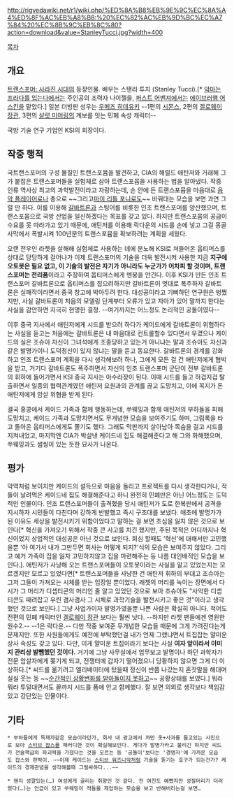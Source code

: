 http://rigvedawiki.net/r1/wiki.php/%ED%8A%B8%EB%9E%9C%EC%8A%A4%ED%8F%AC%EB%A8%B8:%20%EC%82%AC%EB%9D%BC%EC%A7%84%20%EC%8B%9C%EB%8C%80?action=download&value=StanleyTucci.jpg?width=400

[[목차]]
== 개요 ==
[[트랜스포머: 사라진 시대(영화)|트랜스포머: 사라진 시대]]의 등장인물. 배우는 스탠리 투치 (Stanley Tucci).[* [[악마는 프라다를 입는다]]에서는 주인공의 조력자 나이젤을, [[퍼스트 어벤져]]에서는 [[에이브러햄 어스킨]]을 맡았다.] 일본 더빙판 성우는 [[우메즈 히데유키]]
--1편의 [[시몬스#s-2|시몬스]], 2편의 [[겔로웨이 장관]], 3편의 [[샬럿 미어링]]의 계보를 잇는 민폐 속성 캐릭터--

국방 기술 연구 기업인 KSI의 회장이다.
== 작중 행적 ==
국트랜스포머의 구성 물질인 트랜스포뮴을 발견하고, CIA의 해럴드 애틴저와 거래해 그가 붙잡은 트랜스포머들을 실험체로 삼아 트랜스포뮴을 사용하는 법을 알아냈다. 작중 인류 역사상 최고의 과학발전이라고 자랑하는데, 손 안에 든 트랜스포뮴을 마음대로 [[Beats|음악 플레이어로]]나 총으로 ~~그리고[[레인보우 대시|마이 리틀 포니]]로도~~ 바꿔대는 모습을 보면 과연 그럴 만 하다. 이를 이용해 [[갈바트론]]과 스팅어를 비롯한 인조 트랜스포머를 양산했으며, 트랜스포뮴으로 국방 산업을 일신하겠다는 목표를 갖고 있다. 하지만 트랜스포뮴의 공급이 수요를 못 따라가고 있기 때문에, 애틴저를 이용해 락다운의 시드를 손에 넣고 그걸 몽골 사막에서 폭발시켜 100년분의 트랜스포뮴을 확보하려는 계획을 세웠다.

오랜 전우인 라쳇을 살해해 실험체로 사용하는 데에 분노해 KSI로 쳐들어온 옵티머스를 상대로 당당하게 걸어나가 이제 트랜스포머의 기술을 더욱 발전시켜 사용한 지금 '''지구에 오토봇은 필요 없고, 이 기술의 발전은 자기가 아니라도 누군가가 어차피 할 것이며, 트랜스포머는 전리품'''이라고 주장하여 옵티머스에게 멘붕을 안긴다. 이후 KSI가 만든 인조 트랜스포머 갈바트론으로 옵티머스를 잡으려하지만 갈바트론이 멋대로 폭주하자 갈바트론은 실패작이라면서 중국 창고에 박아두려 한다. 대성공이라고 기뻐하던 연구원은 벙쪘지만, 사실 갈바트론이 처음의 모델링 단계부터 오류가 있고 자아가 있어 말까지 한다는 사실을 감안하면 지극히 현명한 결정. --여기까지는 어느정도 논리적인 공돌이였다--

이후 중국 지사에서 애틴저에게 시드를 받으려 하다가 케이드에게 갈바트론이 위험하다는 사실을 듣고는 처음에는 갈바트론은 내 마음대로 컨트롤할수 있다면서 우겼으나 케이드의 실은 조슈아 자신이 그녀석에게 조종당하고 있는거 아니냐는 말과 조슈아도 자신과 같은 발명가이니 도덕정신이 있지 않냐는 말을 듣고 동요한다. 갈바트론의 경계를 강화하고 인조 트랜스포머 계획을 다시 생각해보려 하나, 그에게 모든 걸 건 애틴저에게 협박을 받고, 거기다 갈바트론도 폭주하면서 자신의 인조 트랜스포머 군단이 전부 갈바트론의 휘하에 들어가면서 KSI 중국 지사는 아수라장이 된다. 이때 시드를 들고 허겁지겁 탈출하면서 일종의 협력관계였던 애틴저 요원과의 관계를 끊고 도망치고, 이에 꼭지가 돈 애틴저에게 암살 위협을 받게 된다.

결국 홍콩에서 케이드 가족과 함께 행동하는데, 쑤웨밍과 함께 애틴저의 부하들을 피해 도망치고, 케이드 가족과 도망치면서도 무개념한 모습을 보여주기도 하며, 그림록을 타고 돌아온 옵티머스에게도 쫄기도 했다. 그래도 막판까지 살아남아 목숨을 걸고 시드를 지켜내었고, 마지막엔 CIA가 박살낸 케이드네 집도 해결해준다고 해 그와 화해했으며, 쑤웨밍과도 썸씽이 있는 듯한 묘사가 나온다.

== 평가 ==
악역처럼 보이지만 케이드의 설득으로 마음을 돌리고 프로젝트를 다시 생각한다거나, 적들이 날려먹은 케이드네 집도 해결해준다고 하니 완전히 민폐만은 아닌 어느정도는 도덕적인 인물이다. 인조 트랜스포머들이 출격했을 당시 애틴저가 도로 한복판에서 공격을 지시하자 시민들이 다친다며 강하게 반발했고 즉시 구조대를 보냈다. 애초에 발명가가 된 이유도 세상을 발전시키기 위함이었다고 말하는 걸 보면 초심을 잃지 않은 것으로 보인다[* 혁신을 가져오기 위해서 작중 큰 사고를 치긴 했지만, 주된 목적은 어디까지나 혁신이었지 상업적인 대성공은 아닌 것으로 보인다. 회심 할때도 '혁신'에 대해서만 고민했을뿐 '아 여기서 내가 그만두면 회사는 어떻게 되지?'식의 모습은 보여주지 않았다. 그리고 예거 가족이 집을 잃자 고민하지않고 집을 마련해주는 등 나름 대인배적인 모습을 보인다.]. 애틴저가 사냥해 오는 트랜스포머들이 오토봇이라는 사실을 알고 있었는지는 모르겠지만 모르고 있었다면[* 트랜스포머들을 사냥한 건 애틴저 휘하의 부대고 조슈아는 그저 그들이 가져오는 시체를 받는 입장일 뿐이었다. 래쳇의 머리를 녹이는 장면에서 다시가 그 머리가 디셉티콘의 머리인 줄 알고 있었던 것으로 보아 조슈아도 "사악한 디셉티콘도 때려잡고 우린 겸사겸사 그 시체로 과학기술을 발전시키고 좋은 것"이라고 생각했던 것으로 보인다.] 그냥 사업가이자 발명가였을뿐 나쁜 사람은 확실히 아니다. 적어도 전편의 민폐 캐릭터인 [[겔로웨이 장관]] 보다는 훨씬 낫다. --하지만 라쳇 팬들에겐 영원한 원수2.-- --1은 락다운.-- 다만 작중 보여준 무개념한 모습들 때문에 그게 가려진다는게 문제지만. 또한 사원들에게도 예전에 부탁했던걸 내가 언제 그랬냐면서 트집잡는 얄미운 상사 속성도 갖고 있다. 다만, 이게 얄미운 트집이라기 보다는 사실 '''여자 앞이라서 이미지 관리상 발뺌했던 것이다.''' 거기에 그냥 사무실에서 업무보고 발명이나 하던 과학자가 전문 암살자에게 쫒기게 되고, 전쟁터에 갑자기 떨어졌으니 당황하지 않으면 그게 더 이상하다.[* 씨드를 옮기려고 엘리베이터에 탔을때 정신이 반쯤 나갔는지 혼잣말을 해대며 실실 웃는 등 ~~[[뉴스데스크 게임 폭력성 실험 사건|순간적인 상황변화를 받아들이지 못하고]]~~ 공황상태를 보였다.] 뭐라뭐라 투덜대면서도 끝까지 시드를 품에 안고 함께했다. 잘 보면 의외로 생각보다 책임감 있고 강단있는 인물이다.

== 기타 ==
 
 * 부하들에게 독재자같은 모습이라던가, 회사 내 광고에서 까만 옷+사과를 들고있는 사진으로 보아 [[스티브 잡스]]를 패러디한 것이 확실해보인다. 게다가 발명가라고 불리긴 하지만 씨드가 전술핵급의 파괴력을 가졌다는 것을 모르는 등 '공돌이'보다는 '경영자'에 가까운 모습도 잡스와 판박이. ~~이제 케이드는 [[스티브 워즈니악]]처럼 기술을 뜯기는 호구가 되는건가? 케이드의 경제관념을 생각해볼때 그럴싸하다...~~

 * 왠지 성깔있는(…) 여성에게 끌리는 취향인 것 같다. 전 여친도 예뻤지만 성질머리가 더러웠다(…)는 언급이 있고 쑤웨밍이 적들을 제압하는 모습을 보고 반해버리는걸 보면…
